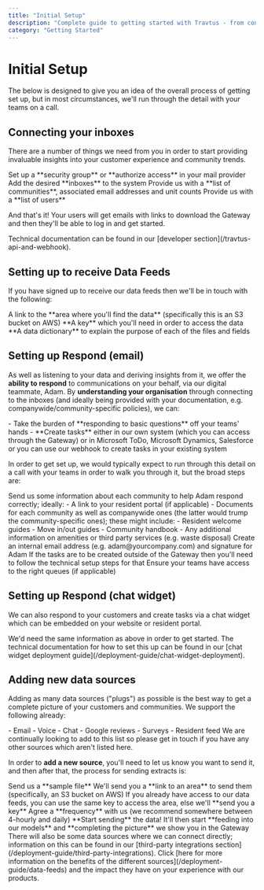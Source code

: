 ```yaml
---
title: "Initial Setup"
description: "Complete guide to getting started with Travtus - from connecting inboxes to setting up data feeds and response capabilities."
category: "Getting Started"
---
```


# Initial Setup

The below is designed to give you an idea of the overall process of getting set up, but in most circumstances, we'll run through the detail with your teams on a call.

## Connecting your inboxes

There are a number of things we need from you in order to start providing invaluable insights into your customer experience and community trends.

<Steps>
  <Step title="Set up security group or authorize access">
    Set up a **security group** or **authorize access** in your mail provider
  </Step>
  <Step title="Add desired inboxes">
    Add the desired **inboxes** to the system
  </Step>
  <Step title="Provide community information">
    Provide us with a **list of communities**, associated email addresses and unit counts
  </Step>
  <Step title="Provide user list">
    Provide us with a **list of users**
  </Step>
</Steps>

And that's it! Your users will get emails with links to download the Gateway and then they'll be able to log in and get started.

<Info>
Technical documentation can be found in our [developer section](/travtus-api-and-webhook).
</Info>

## Setting up to receive Data Feeds

If you have signed up to receive our data feeds then we'll be in touch with the following:

<CardGroup cols={3}>
  <Card title="Data Access" icon="database">
    A link to the **area where you'll find the data** (specifically this is an S3 bucket on AWS)
  </Card>
  <Card title="Access Key" icon="key">
    **A key** which you'll need in order to access the data
  </Card>
  <Card title="Data Dictionary" icon="book">
    **A data dictionary** to explain the purpose of each of the files and fields
  </Card>
</CardGroup>

## Setting up Respond (email)

As well as listening to your data and deriving insights from it, we offer the **ability to respond** to communications on your behalf, via our digital teammate, Adam. By **understanding your organisation** through connecting to the inboxes (and ideally being provided with your documentation, e.g. companywide/community-specific policies), we can:

<Card title="What Adam Can Do" icon="robot">
  - Take the burden of **responding to basic questions** off your teams' hands
  - **Create tasks** either in our own system (which you can access through the Gateway) or in Microsoft ToDo, Microsoft Dynamics, Salesforce or you can use our webhook to create tasks in your existing system
</Card>

In order to get set up, we would typically expect to run through this detail on a call with your teams in order to walk you through it, but the broad steps are:

<Steps>
  <Step title="Provide community information">
    Send us some information about each community to help Adam respond correctly; ideally:
    - A link to your resident portal (if applicable)
    - Documents for each community as well as companywide ones (the latter would trump the community-specific ones); these might include:
      - Resident welcome guides
      - Move in/out guides
      - Community handbook
      - Any additional information on amenities or third party services (e.g. waste disposal)
  </Step>
  <Step title="Create Adam's email identity">
    Create an internal email address (e.g. adam@yourcompany.com) and signature for Adam
  </Step>
  <Step title="Configure external task systems">
    If the tasks are to be created outside of the Gateway then you'll need to follow the technical setup steps for that
  </Step>
  <Step title="Set up team access">
    Ensure your teams have access to the right queues (if applicable)
  </Step>
</Steps>

## Setting up Respond (chat widget)

We can also respond to your customers and create tasks via a chat widget which can be embedded on your website or resident portal.

<Note>
We'd need the same information as above in order to get started.
</Note>

<Info>
The technical documentation for how to set this up can be found in our [chat widget deployment guide](/deployment-guide/chat-widget-deployment).
</Info>

## Adding new data sources

Adding as many data sources ("plugs") as possible is the best way to get a complete picture of your customers and communities. We support the following already:

<CardGroup cols={2}>
  <Card title="Communication Channels" icon="envelope">
    - Email
    - Voice
    - Chat
  </Card>
  <Card title="Feedback & Data" icon="chart-line">
    - Google reviews
    - Surveys
    - Resident feed
  </Card>
</CardGroup>

<Tip>
We are continually looking to add to this list so please get in touch if you have any other sources which aren't listed here.
</Tip>

In order to **add a new source**, you'll need to let us know you want to send it, and then after that, the process for sending extracts is:

<Steps>
  <Step title="Send sample file">
    Send us a **sample file**
  </Step>
  <Step title="Receive upload location">
    We'll send you a **link to an area** to send them (specifically, an S3 bucket on AWS)
  </Step>
  <Step title="Get access key">
    If you already have access to our data feeds, you can use the same key to access the area, else we'll **send you a key**
  </Step>
  <Step title="Agree on frequency">
    Agree a **frequency** with us (we recommend somewhere between 4-hourly and daily)
  </Step>
  <Step title="Start data flow">
    **Start sending** the data!
  </Step>
  <Step title="Integration complete">
    It'll then start **feeding into our models** and **completing the picture** we show you in the Gateway
  </Step>
</Steps>

<Warning>
There will also be some data sources where we can connect directly; information on this can be found in our [third-party integrations section](/deployment-guide/third-party-integrations).
</Warning>

<Info>
Click [here for more information on the benefits of the different sources](/deployment-guide/data-feeds) and the impact they have on your experience with our products.
</Info>


